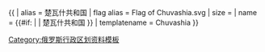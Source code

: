 {{ {{{1<noinclude>|country showdata</noinclude>}}}
| alias = 楚瓦什共和国
| flag alias = Flag of Chuvashia.svg
| size = {{{size|}}}
| name = {{#if: {{{name|}}} | {{{name|}}} | 楚瓦什共和国 }}
<noinclude>
| templatename = Chuvashia
</noinclude>
}}<noinclude>
[[Category:俄罗斯行政区划资料模板]]
</noinclude>